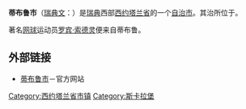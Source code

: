 {{Infobox Kommun|
fullname=Tibro kommun|
coatofarms=[[File:Tibro_vapen.svg|100px]]|
county=[[西约塔兰省|西约塔兰省]]|
province=[[西约特兰|西约特兰]]|
capital={{link-en|蒂布鲁|Tibro}}|
map=[[File:Tibro_Municipality_in_Västra_Götaland_County.png|200px]]|
arearank=第243名|
area=235.51|
arealand=220.07|
populationrank=第203名|
population=10,671|
densityrank=第92名|
populationdensity=48.5|
website=http://www.tibro.se/|
footnotes=面积与人口统计数据来自[[瑞典统计局|瑞典统计局]]，截至2006年12月31日}}

'''蒂布鲁市'''（[[瑞典文|瑞典文]]：{{lang|sv|''Tibro kommun''}}）是[[瑞典|瑞典]]西部[[西约塔兰省|西约塔兰省]]的一个[[瑞典自治市|自治市]]。其治所位于{{link-en|蒂布鲁|Tibro}}。

著名[[网球|网球]]运动员[[罗宾·索德灵|罗宾·索德灵]]便来自蒂布鲁。

== 外部链接 ==
* [https://web.archive.org/web/20020928142640/http://www.tibro.se/ 蒂布鲁市]－官方网站

{{Västra Götaland County}}
{{Localities in Tibro Municipality}}

{{coord|58|25|N|14|10|E|region:SE_type:adm2nd|display=title}}
{{VästraGötaland-geo-stub}}

[[Category:西约塔兰省市镇|Category:西约塔兰省市镇]]
[[Category:斯卡拉堡|Category:斯卡拉堡]]